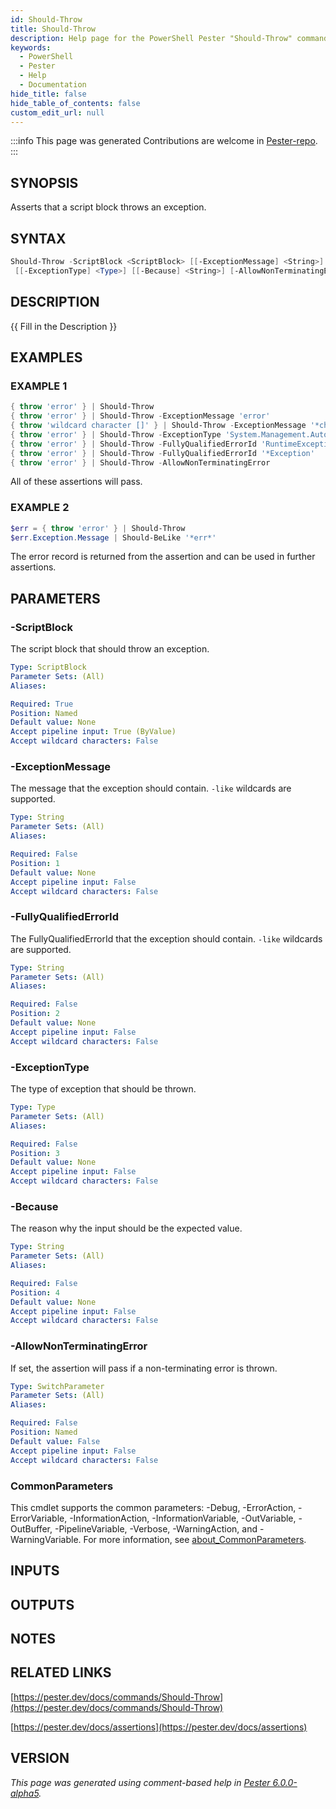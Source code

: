 ```yaml
---
id: Should-Throw
title: Should-Throw
description: Help page for the PowerShell Pester "Should-Throw" command
keywords:
  - PowerShell
  - Pester
  - Help
  - Documentation
hide_title: false
hide_table_of_contents: false
custom_edit_url: null
---
```


:::info This page was generated
Contributions are welcome in [Pester-repo](https://github.com/pester/pester).
:::

## SYNOPSIS

Asserts that a script block throws an exception.

## SYNTAX

```powershell
Should-Throw -ScriptBlock <ScriptBlock> [[-ExceptionMessage] <String>] [[-FullyQualifiedErrorId] <String>]
 [[-ExceptionType] <Type>] [[-Because] <String>] [-AllowNonTerminatingError] [<CommonParameters>]
```

## DESCRIPTION

\{\{ Fill in the Description \}\}

## EXAMPLES

### EXAMPLE 1

```powershell
{ throw 'error' } | Should-Throw
{ throw 'error' } | Should-Throw -ExceptionMessage 'error'
{ throw 'wildcard character []' } | Should-Throw -ExceptionMessage '*character `[`]'
{ throw 'error' } | Should-Throw -ExceptionType 'System.Management.Automation.RuntimeException'
{ throw 'error' } | Should-Throw -FullyQualifiedErrorId 'RuntimeException'
{ throw 'error' } | Should-Throw -FullyQualifiedErrorId '*Exception'
{ throw 'error' } | Should-Throw -AllowNonTerminatingError
```

All of these assertions will pass.

### EXAMPLE 2

```powershell
$err = { throw 'error' } | Should-Throw
$err.Exception.Message | Should-BeLike '*err*'
```

The error record is returned from the assertion and can be used in further assertions.

## PARAMETERS

### -ScriptBlock

The script block that should throw an exception.

```yaml
Type: ScriptBlock
Parameter Sets: (All)
Aliases:

Required: True
Position: Named
Default value: None
Accept pipeline input: True (ByValue)
Accept wildcard characters: False
```

### -ExceptionMessage

The message that the exception should contain.
`-like` wildcards are supported.

```yaml
Type: String
Parameter Sets: (All)
Aliases:

Required: False
Position: 1
Default value: None
Accept pipeline input: False
Accept wildcard characters: False
```

### -FullyQualifiedErrorId

The FullyQualifiedErrorId that the exception should contain.
`-like` wildcards are supported.

```yaml
Type: String
Parameter Sets: (All)
Aliases:

Required: False
Position: 2
Default value: None
Accept pipeline input: False
Accept wildcard characters: False
```

### -ExceptionType

The type of exception that should be thrown.

```yaml
Type: Type
Parameter Sets: (All)
Aliases:

Required: False
Position: 3
Default value: None
Accept pipeline input: False
Accept wildcard characters: False
```

### -Because

The reason why the input should be the expected value.

```yaml
Type: String
Parameter Sets: (All)
Aliases:

Required: False
Position: 4
Default value: None
Accept pipeline input: False
Accept wildcard characters: False
```

### -AllowNonTerminatingError

If set, the assertion will pass if a non-terminating error is thrown.

```yaml
Type: SwitchParameter
Parameter Sets: (All)
Aliases:

Required: False
Position: Named
Default value: False
Accept pipeline input: False
Accept wildcard characters: False
```

### CommonParameters

This cmdlet supports the common parameters: -Debug, -ErrorAction, -ErrorVariable, -InformationAction, -InformationVariable, -OutVariable, -OutBuffer, -PipelineVariable, -Verbose, -WarningAction, and -WarningVariable. For more information, see [about_CommonParameters](http://go.microsoft.com/fwlink/?LinkID=113216).

## INPUTS

## OUTPUTS

## NOTES

## RELATED LINKS

[https://pester.dev/docs/commands/Should-Throw](https://pester.dev/docs/commands/Should-Throw)

[https://pester.dev/docs/assertions](https://pester.dev/docs/assertions)

## VERSION

*This page was generated using comment-based help in [Pester 6.0.0-alpha5](https://github.com/pester/pester).*
